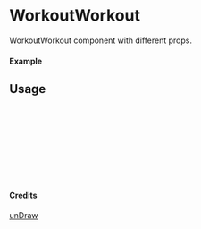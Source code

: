 
<Meta of={WorkoutWorkout} title="unDraw/WorkoutWorkout" />

# WorkoutWorkout

WorkoutWorkout component with different props.

#### Example

<Canvas of={WorkoutWorkout.Primary} />

## Usage

```ts
import { WorkoutWorkout } from "yadl-ui";

const Example = () => {
  return (
      <WorkoutWorkout />
  );
};

export default Example;
```

#### Credits
[unDraw](https://undraw.co/illustrations)
